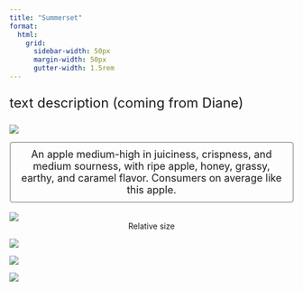 ```yaml
---
title: "Summerset"
format:
  html: 
    grid:
      sidebar-width: 50px
      margin-width: 50px
      gutter-width: 1.5rem
---
```


:::{style="font-size: x-large;"}
text description (coming from Diane)
:::

::: grid
::: g-col-4

![](img/transparentapples/SUMMER-crop.png)

:::{style="font-size: large; border: 2px ridge Gainsboro; padding: 10px; border-radius: 5px;"}
<center>An apple medium-high in juiciness, crispness, and medium sourness, with ripe apple, honey, grassy, earthy, and caramel flavor. Consumers on average like this apple.</center>
:::

<br>
![](img/SUMMER-crop.jpg)
<center>Relative size</center>

:::

::: g-col-6

![](img/websitefigs/Apple_Summerset.svg)



![](img/flavfigs/flavor_plot_Summerset.svg)
<br>

![](img/likingfigs/Liking_Summerset.svg)
:::
:::
  
